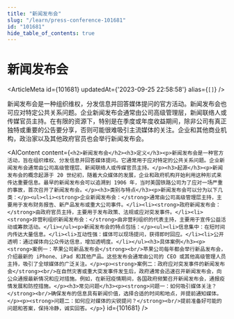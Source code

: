 ```yaml
---
title: "新闻发布会"
slug: "/learn/press-conference-101681"
id: "101681"
hide_table_of_contents: true
---
```



# 新闻发布会

<ArticleMeta id={101681} updatedAt={'2023-09-25 22:58:58'} alias={`[]`} />
<div className='border-solid border-b border-t-0 my-4 border-[var(--ifm-color-gray-300)]' />

新闻发布会是一种组织维权，分发信息并回答媒体提问的官方活动。新闻发布会也可应对特定公共关系问题。企业新闻发布会通常由公司高级管理层，新闻联络人或传媒官员主持。在有限的资源下，特别是在季度或年度收益期间，除非公司有真正独特或重要的公告要分享，否则可能很难吸引主流媒体的关注。企业和其他商业机构，政治家以及其他政府官员也会举行新闻发布会。

<AIContent content={`<h2>新闻发布会</h2><h3>定义</h3><p>新闻发布会是一种官方活动，旨在组织维权、分发信息并回答媒体提问。它通常用于应对特定的公共关系问题。企业新闻发布会通常由公司高级管理层、新闻联络人或传媒官员主持。</p><h3>起源</h3><p>新闻发布会的概念起源于 20 世纪初，随着大众媒体的发展，企业和政府机构开始利用这种形式来传达重要信息。最早的新闻发布会可以追溯到 1906 年，当时美国铁路公司为了应对一场严重的事故，首次召开了新闻发布会。</p><h3>类别与特点</h3><p>新闻发布会可以分为以下几类：</p><ul><li><strong>企业新闻发布会：</strong>通常由公司高级管理层主持，主要用于发布财务报告、新产品发布或重大公司事件。</li><li><strong>政府新闻发布会：</strong>由政府官员主持，主要用于发布政策、法规或应对突发事件。</li><li><strong>非营利组织新闻发布会：</strong>由非营利组织的代表主持，主要用于宣传公益活动或筹款活动。</li></ul><p>新闻发布会的特点包括：</p><ul><li>信息集中：在短时间内传达大量信息。</li><li>互动性强：媒体可以现场提问，获得即时回应。</li><li>公开透明：通过媒体向公众传达信息，增加透明度。</li></ul><h3>具体案例</h3><p><strong>案例一：苹果公司新品发布会</strong><br/>苹果公司每年都会举行新品发布会，介绍最新的 iPhone、iPad 和其他产品。这些发布会通常由公司的 CEO 或其他高级管理人员主持，吸引了全球媒体的广泛关注。</p><p><strong>案例二：政府应对突发事件的新闻发布会</strong><br/>在自然灾害或重大突发事件发生后，政府通常会迅速召开新闻发布会，向公众通报最新情况和应对措施。例如，在新冠疫情期间，各国政府频繁召开新闻发布会，通报疫情发展和防控措施。</p><h3>常见问题</h3><p><strong>问题一：如何吸引媒体关注？</strong><br/>确保发布的信息具有新闻价值，选择合适的时间和地点，并提前通知媒体。</p><p><strong>问题二：如何应对媒体的尖锐提问？</strong><br/>提前准备好可能的问题和答案，保持冷静，诚实回答。</p>`} id={101681} />
